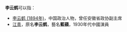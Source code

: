 '''李云鹤'''可以指：
* [[李云鹤_(1894年)|李云鹤 (1894年)]]，中国政治人物，曾任安徽省政协副主席
* [[江青|江青]]，原名'''李云鹤'''，藝名'''藍蘋'''，1930年代中國演員
{{Disambiguation|Y|Cat=三字李姓人名消歧义}}